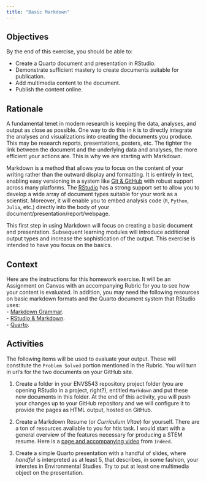 ```yaml
---
title: "Basic Markdown"
---
```


## Objectives

By the end of this exercise, you should be able to:

- Create a Quarto document and presentation in RStudio.  
- Demonstrate sufficient mastery to create documents suitable for publication.  
- Add multimedia content to the document.  
- Publish the content online. 

## Rationale

A fundamental tenet in modern research is keeping the data, analyses, and output as close as possible. One way to do this in `R` is to directly integrate the analyses and visualizations into creating the documents you produce. This may be research reports, presentations, posters, etc. The tighter the link between the document and the underlying data and analyses, the more efficient your actions are. This is why we are starting with Markdown.

Markdown is a method that allows you to focus on the content of your writing rather than the outward display and formatting. It is entirely in text, enabling easy versioning in a system like [Git & GitHub](https://github.com) with robust support across many platforms. The [RStudio](https://posit.co) has a strong support set to allow you to develop a wide array of document types suitable for your work as a scientist. Moreover, it will enable you to embed analysis code (`R`, `Python`, `Julia`, etc.) directly into the body of your document/presentation/report/webpage.

This first step in using Markdown will focus on creating a basic document and presentation. Subsequent learning modules will introduce additional output types and increase the sophistication of the output.  This exercise is intended to have you focus on the basics.


## Context

Here are the instructions for this homework exercise.  It will be an Assignment on Canvas with an accompanying Rubric for you to see how your content is evaluated.  In addition, you may need the following resources on basic markdown formats and the Quarto document system that RStudio uses:  
  - [Markdown Grammar](https://www.markdownguide.org/cheat-sheet/).  
  - [RStudio & Markdown](https://rmarkdown.rstudio.com/).  
  - [Quarto](https://quarto.org/docs/guide/).  
  
## Activities

The following items will be used to evaluate your output.  These will constitute the `Problem Solved` portion mentioned in the Rubric.  You will turn in url's for the two documents on your GitHub site.

1. Create a folder in your ENVS543 repository project folder (you are opening RStudio in a project, right?), entitled `Markdown` and put these new documents in this folder.  At the end of this activity, you will push your changes up to your GitHub repository and we will configure it to provide the pages as HTML output, hosted on GitHub.    

2.  Create a Markdown Resume (or *Curriculum Vitae*) for yourself. There are a ton of resources available to you for htis task. I would start with a general overview of the features necessary for producing a STEM resume. Here is a [page and accompanying video](https://www.indeed.com/career-advice/resumes-cover-letters/stem-resume) from `Indeed`. 

3. Create a simple Quarto presentation with a handful of slides, where *handful* is interpreted as at least 5, that describes, in some fashion, your interstes in Environmental Studies.  Try to put at least one multimedia object on the presentation.  



